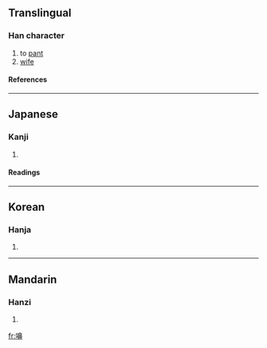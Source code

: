 ==Translingual==
===Han character===
{{Han char|rn=30|rad=口|as=14|sn=17|four=|canj=口竹山中 (RHUL)}}
# to [[pant]]
# [[wife]]
====References====
{{Han ref|kx=0212.020|dkj=04467|dj=0434.360|hdz=10696.170|uh=568A|ud=22154}}
----
==Japanese==
===Kanji===
{{ja-kanji|grade=|rs=口14}}
# {{defn|Japanese}} 
====Readings====
{{ja-readings|on=[[ひ]] (hi)|kun=[[はないき]] (hanaiki), [[かか]] (kaka), [[あえぎ]] (aegi)}}
----
==Korean==
===Hanja===
{{ko-hanja|hangeul=비|rv=bi|mr=pi}}
# {{defn|Korean}}
----
==Mandarin==
===Hanzi===
{{cmn-hanzi|pin=[[xì]] ([[xi4]])|wg=hsi<sup>4</sup>}}
# {{defn|Mandarin}}

[[fr:嚊]]